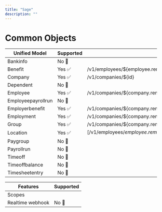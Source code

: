 ```yaml
---
title: "Sage"
description: ""
---
```


# Common Objects
 
| Unified Model    | Supported | Provider Endpoints |
| ---------------- | --------- | ------------------ |
| Bankinfo         | No 🚫     |                    |
| Benefit          | Yes ✅    |   /v1/employees/${employee.remote_id}/employee_benefits                 |
| Company          | Yes ✅    |      /v1/companies/${id}              |
| Dependent        | No 🚫     |                    |
| Employee         | Yes ✅    |     /v1/companies/${company.remote_id}/employees               |
| Employeepayrollrun | No 🚫   |                    |
| Employerbenefit  | Yes ✅    |           /v1/companies/${company.remote_id}/company_benefits         |
| Employment       | Yes ✅    |             /v1/companies/${company.remote_id}/employees        |
| Group            | Yes ✅    |      /v1/companies/${company.remote_id}/departments              |
| Location         | Yes ✅    |        [/v1/employees/${employee.remote_id}/work_addresses , /v1/employees/${employee.remote_id}/home_addresses]            |
| Paygroup         | No 🚫     |                    |
| Payrollrun       | No 🚫     |                    |
| Timeoff          | No 🚫     |                    |
| Timeoffbalance   | No 🚫     |                    |
| Timesheetentry   | No 🚫     |                    |


| Features | Supported                           |
| -------- | ------------------------------------- |
| Scopes     ||
| Realtime webhook     | No 🚫|